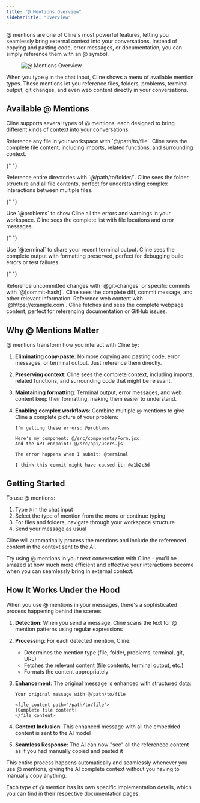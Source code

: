 ```yaml
---
title: "@ Mentions Overview"
sidebarTitle: "Overview"
---
```


@ mentions are one of Cline's most powerful features, letting you seamlessly bring external context into your conversations. Instead of copying and pasting code, error messages, or documentation, you can simply reference them with an @ symbol.

<figure>
	<img src="https://storage.googleapis.com/cline_public_images/docs/assets/at-mentions.png" alt="@ Mentions Overview" />
</figure>

When you type `@` in the chat input, Cline shows a menu of available mention types. These mentions let you reference files, folders, problems, terminal output, git changes, and even web content directly in your conversations.

## Available @ Mentions

Cline supports several types of @ mentions, each designed to bring different kinds of context into your conversations:

<Columns cols={2}>
  <Card title="File Mentions" icon="file" href="/features/at-mentions/file-mentions">
    Reference any file in your workspace with `@/path/to/file`. Cline sees the complete file content, including imports, related
    functions, and surrounding context.
  </Card>

{" "}

<Card title="Folder Mentions" icon="folder" href="/features/at-mentions/folder-mentions">
	Reference entire directories with `@/path/to/folder/`. Cline sees the folder structure and all file contents, perfect for
	understanding complex interactions between multiple files.
</Card>

{" "}

<Card title="Problem Mentions" icon="triangle-exclamation" href="/features/at-mentions/problem-mentions">
	Use `@problems` to show Cline all the errors and warnings in your workspace. Cline sees the complete list with file locations
	and error messages.
</Card>

{" "}

<Card title="Terminal Mentions" icon="terminal" href="/features/at-mentions/terminal-mentions">
	Use `@terminal` to share your recent terminal output. Cline sees the complete output with formatting preserved, perfect for
	debugging build errors or test failures.
</Card>

{" "}

<Card title="Git Mentions" icon="code-branch" href="/features/at-mentions/git-mentions">
	Reference uncommitted changes with `@git-changes` or specific commits with `@[commit-hash]`. Cline sees the complete diff,
	commit message, and other relevant information.
</Card>

  <Card title="URL Mentions" icon="globe" href="/features/at-mentions/url-mentions">
    Reference web content with `@https://example.com`. Cline fetches and sees the complete webpage content, perfect for
    referencing documentation or GitHub issues.
  </Card>
</Columns>

## Why @ Mentions Matter

@ mentions transform how you interact with Cline by:

1. **Eliminating copy-paste**: No more copying and pasting code, error messages, or terminal output. Just reference them directly.

2. **Preserving context**: Cline sees the complete context, including imports, related functions, and surrounding code that might be relevant.

3. **Maintaining formatting**: Terminal output, error messages, and web content keep their formatting, making them easier to understand.

4. **Enabling complex workflows**: Combine multiple @ mentions to give Cline a complete picture of your problem:

    ```
    I'm getting these errors: @problems

    Here's my component: @/src/components/Form.jsx
    And the API endpoint: @/src/api/users.js

    The error happens when I submit: @terminal

    I think this commit might have caused it: @a1b2c3d
    ```

## Getting Started

To use @ mentions:

1. Type `@` in the chat input
2. Select the type of mention from the menu or continue typing
3. For files and folders, navigate through your workspace structure
4. Send your message as usual

Cline will automatically process the mentions and include the referenced content in the context sent to the AI.

Try using @ mentions in your next conversation with Cline - you'll be amazed at how much more efficient and effective your interactions become when you can seamlessly bring in external context.

## How It Works Under the Hood

When you use @ mentions in your messages, there's a sophisticated process happening behind the scenes:

1. **Detection**: When you send a message, Cline scans the text for @ mention patterns using regular expressions
2. **Processing**: For each detected mention, Cline:
    - Determines the mention type (file, folder, problems, terminal, git, URL)
    - Fetches the relevant content (file contents, terminal output, etc.)
    - Formats the content appropriately
3. **Enhancement**: The original message is enhanced with structured data:

    ```
    Your original message with @/path/to/file

    <file_content path="/path/to/file">
    [Complete file content]
    </file_content>
    ```

4. **Context Inclusion**: This enhanced message with all the embedded content is sent to the AI model
5. **Seamless Response**: The AI can now "see" all the referenced content as if you had manually copied and pasted it

This entire process happens automatically and seamlessly whenever you use @ mentions, giving the AI complete context without you having to manually copy anything.

Each type of @ mention has its own specific implementation details, which you can find in their respective documentation pages.
